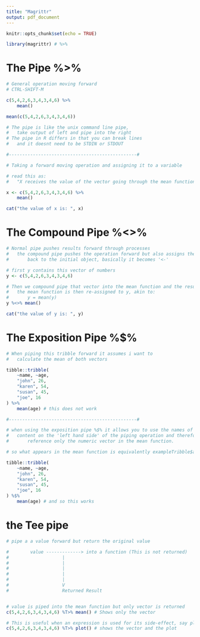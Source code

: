 ```yaml
---
title: "Magrittr"
output: pdf_document
---
```


```r
knitr::opts_chunk$set(echo = TRUE)

library(magrittr) # %>%

```

# The Pipe %>%

```r

# General operation moving forward
# CTRL-SHIFT-M

c(5,4,2,6,3,4,3,4,6) %>%
    mean()

mean(c(5,4,2,6,3,4,3,4,6))

# The pipe is like the unix command line pipe, 
#   take output of left and pipe into the right
# The pipe in R differs in that you can break lines 
#   and it doesnt need to be STDIN or STDOUT

#------------------------------------------------#

# Taking a forward moving operation and assigning it to a variable 

# read this as:
#   "X receives the value of the vector going through the mean function"

x <- c(5,4,2,6,3,4,3,4,6) %>% 
    mean()

cat("the value of x is: ", x)
```

# The Compound Pipe %<>%

```r

# Normal pipe pushes results forward through processes 
#   the compound pipe pushes the operation forward but also assigns the result 
#       back to the initial object, basically it becomes '<-' 

# first y contains this vector of numbers
y <- c(5,4,2,6,3,4,3,4,6)

# Then we compound pipe that vector into the mean function and the result of 
#   the mean function is then re-assigned to y, akin to:
#       y = mean(y)
y %<>% mean()

cat("the value of y is: ", y)
```

# The Exposition Pipe %$%

```r

# When piping this tribble forward it assumes i want to 
#   calculate the mean of both vectors

tibble::tribble(
    ~name, ~age,
    "john", 26,
    "karen", 54,
    "susan", 45,
    "joe", 16
) %>%
    mean(age) # this does not work

#------------------------------------------------#

# when using the exposition pipe %$% it allows you to use the names of the 
#   content on the 'left hand side' of the piping operation and therefore 
#       reference only the numeric vector in the mean function.

# so what appears in the mean function is equivalently exampleTribble$age

tibble::tribble(
    ~name, ~age,
    "john", 26,
    "karen", 54,
    "susan", 45,
    "joe", 16
) %$%
    mean(age) # and so this works

```

# the Tee pipe

```r

# pipe a a value forward but return the original value

#        value -------------> into a function (This is not returned)
#                    |
#                    |
#                    |
#                    |
#                    |
#                    V
#                    Returned Result


# value is piped into the mean function but only vector is returned
c(5,4,2,6,3,4,3,4,6) %T>% mean() # Shows only the vector

# This is useful when an expression is used for its side-effect, say plotting or printing.
c(5,4,2,6,3,4,3,4,6) %T>% plot() # shows the vector and the plot

```